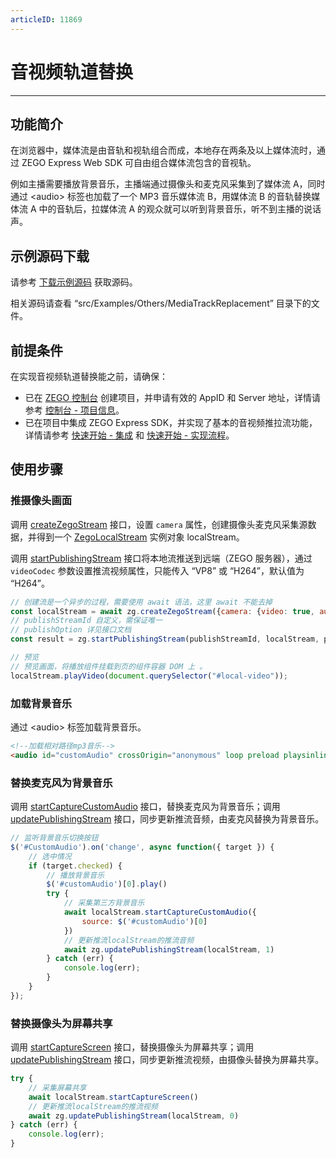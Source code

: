 ```yaml
---
articleID: 11869
---
```

# 音视频轨道替换

---

## 功能简介

在浏览器中，媒体流是由音轨和视轨组合而成，本地存在两条及以上媒体流时，通过 ZEGO Express Web SDK 可自由组合媒体流包含的音视轨。

例如主播需要播放背景音乐，主播端通过摄像头和麦克风采集到了媒体流 A，同时通过 \<audio> 标签也加载了一个 MP3 音乐媒体流 B，用媒体流 B 的音轨替换媒体流 A 中的音轨后，拉媒体流 A 的观众就可以听到背景音乐，听不到主播的说话声。

## 示例源码下载

请参考 [下载示例源码](!DownloadDemo/DownloadDemo) 获取源码。

相关源码请查看 “src/Examples/Others/MediaTrackReplacement” 目录下的文件。

## 前提条件

在实现音视频轨道替换能之前，请确保：

- 已在 [ZEGO 控制台](https://console.zego.im) 创建项目，并申请有效的 AppID 和 Server 地址，详情请参考 [控制台 - 项目信息](/console/guide-doc2)。
- 已在项目中集成 ZEGO Express SDK，并实现了基本的音视频推拉流功能，详情请参考 [快速开始 - 集成](!ExpressVideoSDK-Integration/SDK_Integration) 和 [快速开始 - 实现流程](!ExpressVideoSDK-Integration/Solution_Implementation)。

## 使用步骤

### 推摄像头画面

调用 [createZegoStream](@createZegoStream) 接口，设置 `camera` 属性，创建摄像头麦克风采集源数据，并得到一个 [ZegoLocalStream](@-ZegoLocalStream) 实例对象 localStream。

调用 [startPublishingStream](@startPublishingStream) 接口将本地流推送到远端（ZEGO 服务器），通过 `videoCodec` 参数设置推流视频属性，只能传入 “VP8” 或 “H264”，默认值为 “H264”。


```javascript
// 创建流是一个异步的过程，需要使用 await 语法，这里 await 不能去掉 
const localStream = await zg.createZegoStream({camera: {video: true, audio: true}});
// publishStreamId 自定义，需保证唯一
// publishOption 详见接口文档
const result = zg.startPublishingStream(publishStreamId, localStream, publishOption);

// 预览
// 预览画面，将播放组件挂载到页的组件容器 DOM 上 。
localStream.playVideo(document.querySelector("#local-video"));
```

### 加载背景音乐

通过 \<audio> 标签加载背景音乐。

```html
<!--加载相对路径mp3音乐-->
<audio id="customAudio" crossOrigin="anonymous" loop preload playsinline controls src="../../../assets/16183688734997.mp3"></audio>
```

### 替换麦克风为背景音乐

调用 [startCaptureCustomAudio](@startCaptureCustomAudio) 接口，替换麦克风为背景音乐；调用 [updatePublishingStream](@updatePublishingStream) 接口，同步更新推流音频，由麦克风替换为背景音乐。

```javascript
// 监听背景音乐切换按钮
$('#CustomAudio').on('change', async function({ target }) {
    // 选中情况
    if (target.checked) {
        // 播放背景音乐
        $('#customAudio')[0].play()
        try {
            // 采集第三方背景音乐
            await localStream.startCaptureCustomAudio({
                source: $('#customAudio')[0]
            })
            // 更新推流localStream的推流音频
            await zg.updatePublishingStream(localStream, 1)
        } catch (err) {
            console.log(err);
        }
    }
});
```
### 替换摄像头为屏幕共享

调用 [startCaptureScreen](@startCaptureScreen) 接口，替换摄像头为屏幕共享；调用 [updatePublishingStream](@updatePublishingStream) 接口，同步更新推流视频，由摄像头替换为屏幕共享。

```javascript
try {
    // 采集屏幕共享
    await localStream.startCaptureScreen()
    // 更新推流localStream的推流视频
    await zg.updatePublishingStream(localStream, 0)
} catch (err) {
    console.log(err);
}
```
